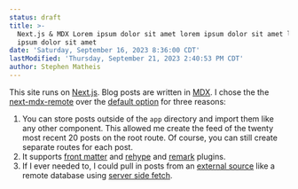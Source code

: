 ```yaml
---
status: draft
title: >-
  Next.js & MDX Lorem ipsum dolor sit amet lorem ipsum dolor sit amet lorem
  ipsum dolor sit amet
date: 'Saturday, September 16, 2023 8:36:00 CDT'
lastModified: 'Thursday, September 21, 2023 2:40:53 PM CDT'
author: Stephen Matheis
---
```


This site runs on [Next.js](https://nextjs.org/). Blog posts are written in [MDX](https://mdxjs.com/). I chose the the [next-mdx-remote](https://github.com/hashicorp/next-mdx-remote) over the [default option](https://nextjs.org/docs/app/building-your-application/configuring/mdx) for three reasons:

1. You can store posts outside of the `app` directory and import them like any other component. This allowed me create the feed of the twenty most recent 20 posts on the root route. Of course, you can still create separate routes for each post.
2. It supports [front matter](https://frontmatter.codes/docs/markdown) and [rehype](https://github.com/rehypejs/rehype) and [remark](https://remark.js.org/) plugins.
3. If I ever needed to, I could pull in posts from an [external source](https://github.com/hashicorp/next-mdx-remote#examples) like a remote database using [server side fetch](https://nextjs.org/docs/app/building-your-application/data-fetching/fetching-caching-and-revalidating#fetching-data-on-the-server-with-fetch).
